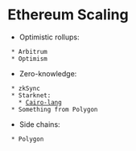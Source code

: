= Ethereum Scaling =

* Optimistic rollups:
  * Arbitrum
  * Optimism
* Zero-knowledge:
  * zkSync
  * Starknet:
    * [[Cairo-lang]]
  * Something from Polygon
* Side chains:
  * Polygon
